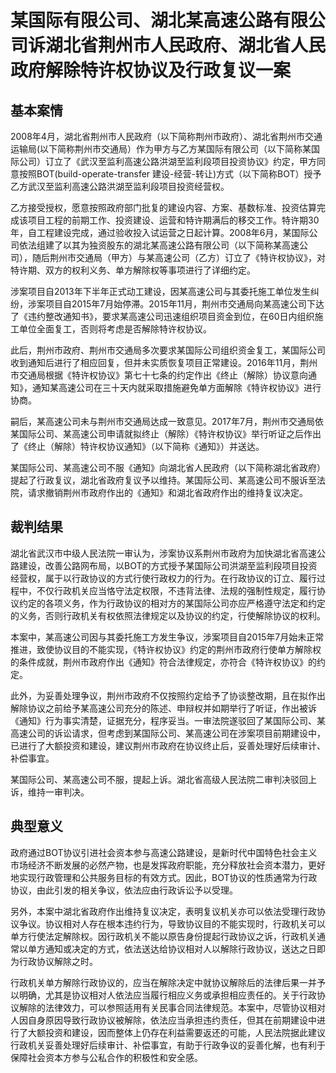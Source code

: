# 某国际有限公司、湖北某高速公路有限公司诉湖北省荆州市人民政府、湖北省人民政府解除特许权协议及行政复议一案

  

## 基本案情

2008年4月，湖北省荆州市人民政府（以下简称荆州市政府）、湖北省荆州市交通运输局(以下简称荆州市交通局）作为甲方与乙方某国际有限公司（以下简称某国际公司）订立了《武汉至监利高速公路洪湖至监利段项目投资协议》约定，甲方同意按照BOT(build-operate-transfer 建设-经营-转让)方式（以下简称BOT）授予乙方武汉至监利高速公路洪湖至监利段项目投资经营权。

乙方接受授权，愿意按照政府部门批复的建设内容、方案、基数标准、投资估算完成该项目工程的前期工作、投资建设、运营和特许期满后的移交工作。特许期30年，自工程建设完成，通过验收投入试运营之日起计算。2008年6月，某国际公司依法组建了以其为独资股东的湖北某高速公路有限公司（以下简称某高速公司），随后荆州市交通局（甲方）与某高速公司（乙方）订立了《特许权协议》，对特许期、双方的权利义务、单方解除权等事项进行了详细约定。

涉案项目自2013年下半年正式动工建设，因某高速公司与其委托施工单位发生纠纷，涉案项目自2015年7月始停滞。2015年11月，荆州市交通局向某高速公司下达了《违约整改通知书》，要求某高速公司迅速组织项目资金到位，在60日内组织施工单位全面复工，否则将考虑是否解除特许权协议。

此后，荆州市政府、荆州市交通局多次要求某国际公司组织资金复工，某国际公司收到通知后进行了相应回复，但并未实质恢复项目正常建设。2016年11月，荆州市交通局根据《特许权协议》第七十七条的约定作出《终止（解除）协议意向通知》，通知某高速公司在三十天内就采取措施避免单方面解除《特许权协议》进行协商。

嗣后，某高速公司未与荆州市交通局达成一致意见。2017年7月，荆州市交通局依某国际公司、某高速公司申请就拟终止（解除）《特许权协议》举行听证之后作出了《终止（解除）特许权协议通知》（以下简称《通知》）并送达。

某国际公司、某高速公司不服《通知》向湖北省人民政府（以下简称湖北省政府）提起了行政复议，湖北省政府复议予以维持。某国际公司、某高速公司不服诉至法院，请求撤销荆州市政府作出的《通知》和湖北省政府作出的维持复议决定。

## 裁判结果

湖北省武汉市中级人民法院一审认为，涉案协议系荆州市政府为加快湖北省高速公路建设，改善公路网布局，以BOT的方式授予某国际公司洪湖至监利段项目投资经营权，属于以行政协议的方式行使行政权力的行为。在行政协议的订立、履行过程中，不仅行政机关应当恪守法定权限，不违背法律、法规的强制性规定，履行协议约定的各项义务，作为行政协议的相对方的某国际公司亦应严格遵守法定和约定的义务，否则行政机关有权依照法律规定以及协议的约定，行使解除协议的权利。

本案中，某高速公司因与其委托施工方发生争议，涉案项目自2015年7月始未正常推进，致使协议目的不能实现，《特许权协议》约定的荆州市政府行使单方解除权的条件成就，荆州市政府作出《通知》符合法律规定，亦符合《特许权协议》的约定。

此外，为妥善处理争议，荆州市政府不仅按照约定给予了协谈整改期，且在拟作出解除协议之前给予某高速公司充分的陈述、申辩权并如期举行了听证，作出被诉《通知》行为事实清楚，证据充分，程序妥当。一审法院遂驳回了某国际公司、某高速公司的诉讼请求，但考虑到某国际公司、某高速公司在涉案项目前期建设中，已进行了大额投资和建设，建议荆州市政府在协议终止后，妥善处理好后续审计、补偿事宜。

某国际公司、某高速公司不服，提起上诉。湖北省高级人民法院二审判决驳回上诉，维持一审判决。

## 典型意义

政府通过BOT协议引进社会资本参与高速公路建设，是新时代中国特色社会主义市场经济不断发展的必然产物，也是发挥政府职能，充分释放社会资本潜力，更好地实现行政管理和公共服务目标的有效方式。因此，BOT协议的性质通常为行政协议，由此引发的相关争议，依法应由行政诉讼予以受理。

另外，本案中湖北省政府作出维持复议决定，表明复议机关亦可以依法受理行政协议争议。协议相对人存在根本违约行为，导致协议目的不能实现时，行政机关可以单方行使法定解除权。因行政机关不能以原告身份提起行政协议之诉，行政机关通常以单方通知或决定的方式，依法送达给协议相对人以解除行政协议，送达之日即为行政协议解除之时。

行政机关单方解除行政协议的，应当在解除决定中就协议解除后的法律后果一并予以明确，尤其是协议相对人依法应当履行相应义务或承担相应责任的。关于行政协议解除的法律效力，可以参照适用有关民事合同法律规范。本案中，尽管协议相对人因自身原因导致行政协议被解除，依法应当承担违约责任，但其在前期建设中进行了大额投资和建设，因而整体上仍存在利益需要返还的可能，人民法院据此建议行政机关妥善处理好后续审计、补偿事宜，有助于行政争议的妥善化解，也有利于保障社会资本方参与公私合作的积极性和安全感。